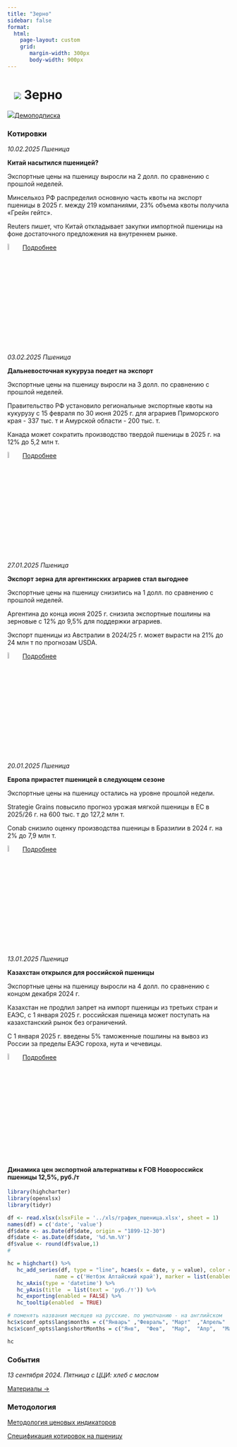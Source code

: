```yaml
---
title: "Зерно"
sidebar: false
format: 
  html:
    page-layout: custom
    grid:
       margin-width: 300px
       body-width: 900px
---
```


# ![](../images/icon-wheat.svg) Зерно {.my-custom-class style="margin-left:3%;"}

![](../images/icon-subscription.svg)[Демоподписка](../demo-subscription.qmd)

::: {.grid style="margin-left:0%"}
::: {.g-col-12 .g-col-sm-12 .g-col-xs-12 .g-col-xl-6 .g-col-md-6 .g-col-lg-6}
### Котировки

*10.02.2025 Пшеница*

**Китай насытился пшеницей?**

Экспортные цены на пшеницу выросли на 2 долл. по сравнению с прошлой неделей.

Минсельхоз РФ распределил основную часть квоты на экспорт пшеницы в 2025 г. между 219 компаниями, 23% объема квоты получила «Грейн гейтс».

Reuters пишет, что Китай откладывает закупки импортной пшеницы на фоне достаточного предложения на внутреннем рынке.

![](../images/icon-locker.svg){width="6%"} [Подробнее](../demo-subscription.qmd)

*03.02.2025 Пшеница*

**Дальневосточная кукуруза поедет на экспорт**

Экспортные цены на пшеницу выросли на 3 долл. по сравнению с прошлой неделей.

Правительство РФ установило региональные экспортные квоты на кукурузу с 15 февраля по 30 июня 2025 г. для аграриев Приморского края - 337 тыс. т и Амурской области - 200 тыс. т.

Канада может сократить производство твердой пшеницы в 2025 г. на 12% до 5,2 млн т.

![](../images/icon-locker.svg){width="6%"} [Подробнее](../demo-subscription.qmd)

*27.01.2025 Пшеница*

**Экспорт зерна для аргентинских аграриев стал выгоднее**

Экспортные цены на пшеницу снизились на 1 долл. по сравнению с прошлой неделей.

Аргентина до конца июня 2025 г. снизила экспортные пошлины на зерновые с 12% до 9,5% для поддержки аграриев.

Экспорт пшеницы из Австралии в 2024/25 г. может вырасти на 21% до 24 млн т по прогнозам USDA.

![](../images/icon-locker.svg){width="6%"} [Подробнее](../demo-subscription.qmd)

*20.01.2025 Пшеница*

**Европа прирастет пшеницей в следующем сезоне**

Экспортные цены на пшеницу остались на уровне прошлой недели.

Strategie Grains повысило прогноз урожая мягкой пшеницы в ЕС в 2025/26 г. на 600 тыс. т до 127,2 млн т.

Conab снизило оценку производства пшеницы в Бразилии в 2024 г. на 2% до 7,9 млн т.

![](../images/icon-locker.svg){width="6%"} [Подробнее](../demo-subscription.qmd)

*13.01.2025 Пшеница*

**Казахстан открылся для российской пшеницы**

Экспортные цены на пшеницу выросли на 4 долл. по сравнению с концом декабря 2024 г.

Казахстан не продлил запрет на импорт пшеницы из третьих стран и ЕАЭС, с 1 января 2025 г. российская пшеница может поступать на казахстанский рынок без ограничений.

С 1 января 2025 г. введены 5% таможенные пошлины на вывоз из России за пределы ЕАЭС гороха, нута и чечевицы.

![](../images/icon-locker.svg){width="6%"} [Подробнее](../demo-subscription.qmd)
:::

::: {.g-col-12 .g-col-sm-12 .g-col-xs-12 .g-col-xl-6 .g-col-md-6 .g-col-lg-6}
#### Динамика цен экспортной альтернативы к FOB Новороссийск пшеницы 12,5%, руб./т

```r

library(highcharter)
library(openxlsx)
library(tidyr)

df <- read.xlsx(xlsxFile = '../xls/график_пшеница.xlsx', sheet = 1) 
names(df) = c('date', 'value')
df$date <- as.Date(df$date, origin = "1899-12-30")
df$date <- as.Date(df$date, '%d.%m.%Y')
df$value <- round(df$value,1)
#

hc = highchart() %>%
   hc_add_series(df, type = "line", hcaes(x = date, y = value), color = c("#1A4AFC"),
               name = c('Нетбэк Алтайский край'), marker = list(enabled = FALSE)) %>%
   hc_xAxis(type = 'datetime') %>%
   hc_yAxis(title  = list(text = 'руб./т')) %>%
   hc_exporting(enabled = FALSE) %>%
   hc_tooltip(enabled  = TRUE)

# поменять названия месяцев на русские. по умолчанию - на английском
hc$x$conf_opts$lang$months = c("Январь"	,"Февраль",	"Март"	,"Апрель"	,"Май",	"Июнь", "Июль",	"Август",	"Сентябрь",	"Октябрь",	"Ноябрь",	"Декабрь")
hc$x$conf_opts$lang$shortMonths = c("Янв", 	"Фев",	"Мар",	"Апр",	"Май",	"Июн",	"Июл",	"Авг",	"Сен",	"Окт",	"Ноя",	"Дек")

hc

```

### События

*13 сентября 2024. Пятница с ЦЦИ: хлеб с маслом*

[Материалы →](../events/2024-09-13-wheat.qmd)
:::
:::

::: {.grid style="margin-left:0%"}
::: {.g-col-12 .g-col-sm-12 .g-col-xs-12 .g-col-xl-4 .g-col-md-6 .g-col-lg-6}
### Методология

[Методология ценовых индикаторов](../methodology/methodology-benchmark-pbc.qmd)

[Спецификация котировок на пшеницу](../methodology/specs-wheat.qmd)
:::

::: {.g-col-12 .g-col-sm-12 .g-col-xs-12 .g-col-xl-4 .g-col-md-6 .g-col-lg-6}
:::
:::
